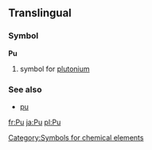 ==Translingual==
===Symbol===
'''Pu'''
#{{chemistry}} symbol for [[plutonium]]
===See also===
* [[pu]]
[[Category:Symbols for chemical elements]]

[[fr:Pu]]
[[ja:Pu]]
[[pl:Pu]]